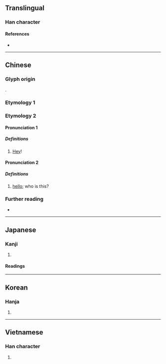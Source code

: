 {{also|餵}}
{{character info}}
==Translingual==

===Han character===
{{Han char|rn=30|rad=口|as=09|sn=12|four=66032|canj=RWMV|ids=⿰口畏}}

====References====
* {{Han ref|kx=0197.140|dkj=03900|dj=0418.340|hdz=10653.150|uh=5582|ud=21890|bh=B3DE|bd=46046}}

----

==Chinese==

===Glyph origin===
{{Han etym}}
{{Han compound|口|畏|c1=s|c2=p|ls=psc}}.

===Etymology 1===
{{zh-see|餵}}

===Etymology 2===
{{zh-forms}}

====Pronunciation 1====
{{zh-pron
|m=wèi
|c=wai3
|mn=eh
|cat=intj
}}

=====Definitions=====
{{zh-hanzi}}

# {{lb|zh|used to [[call]] [[attention]]}} [[hey|Hey]]!
#: {{zh-x|起身 喇 喂！|Hey, get up!|C}}

====Pronunciation 2====
{{zh-pron
|m=wéi
|c=wai2,wei2
|mn=oeh/ôe
|w=2ue
|cat=intj
}}
{{rfp|zhx-teo|oi? (Chaoyang)}}

=====Definitions=====
{{zh-hanzi}}

# {{lb|zh|used when answering the telephone}} [[hello]]; who is this?

===Further reading===
* {{thcwd|8189}}

{{zh-cat|Beginning|Elementary|Phrasebook}}

----

==Japanese==

===Kanji===
{{ja-kanji|grade=|rs=口09}}

# {{rfdef|ja|sort=口09}}

====Readings====
{{ja-readings
|goon=き
|kanon=かい
|kanyoon=い
|kun=なげ-く
}}

----

==Korean==

===Hanja===
{{ko-hanja|hangeul=위}}

# {{rfdef|ko|sort=口09}}

----

==Vietnamese==

===Han character===
{{vi-readings|reading=ỏi, ói, ôi, òi, uy, hôi, ổi, úi|rs=口09}}

# {{rfdef|vi|sort=口09}}